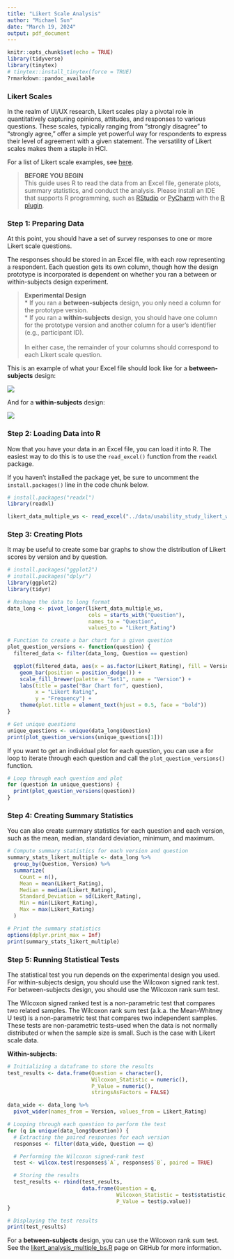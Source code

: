 ```yaml
---
title: "Likert Scale Analysis"
author: "Michael Sun"
date: "March 19, 2024"
output: pdf_document
---
```


```r
knitr::opts_chunk$set(echo = TRUE)
library(tidyverse)
library(tinytex)
# tinytex::install_tinytex(force = TRUE)
?rmarkdown::pandoc_available
```
### Likert Scales

In the realm of UI/UX research, Likert scales play a pivotal role in quantitatively capturing opinions, attitudes, and responses to various questions. These scales, typically ranging from "strongly disagree" to "strongly agree," offer a simple yet powerful way for respondents to express their level of agreement with a given statement. The versatility of Likert scales makes them a staple in HCI.

For a list of Likert scale examples, see [here](https://www.extension.iastate.edu/documents/anr/likertscaleexamplesforsurveys.pdf).

> **BEFORE YOU BEGIN**\
> This guide uses R to read the data from an Excel file, generate plots, summary statistics, and conduct the analysis. Please install an IDE that supports R programming, such as [RStudio](https://posit.co/downloads/) or [PyCharm](https://www.jetbrains.com/pycharm/) with the [R plugin](https://plugins.jetbrains.com/plugin/6632-r-language-for-intellij).

### Step 1: Preparing Data

At this point, you should have a set of survey responses to one or more Likert scale questions.

The responses should be stored in an Excel file, with each row representing a respondent. Each question gets its own column, though how the design prototype is incorporated is dependent on whether you ran a between or within-subjects design experiment.

> **Experimental Design**\
> * If you ran a **between-subjects** design, you only need a column for the prototype version.\
> * If you ran a **within-subjects** design, you should have one column for the prototype version and another column for a user's identifier (e.g., participant ID).\
> \
> In either case, the remainder of your columns should correspond to each Likert scale question.

This is an example of what your Excel file should look like for a **between-subjects** design:

![](../images/likert_between_excel.png)

And for a **within-subjects** design:

![](../images/likert_within_excel.png)

### Step 2: Loading Data into R

Now that you have your data in an Excel file, you can load it into R. The easiest way to do this is to use the `read_excel()` function from the `readxl` package.

If you haven't installed the package yet, be sure to uncomment the `install.packages()` line in the code chunk below.

```r
# install.packages("readxl")
library(readxl)

likert_data_multiple_ws <- read_excel("../data/usability_study_likert_ws.xlsx")
```

### Step 3: Creating Plots

It may be useful to create some bar graphs to show the distribution of Likert scores by version and by question.

```r
# install.packages("ggplot2")
# install.packages("dplyr")
library(ggplot2)
library(tidyr)

# Reshape the data to long format
data_long <- pivot_longer(likert_data_multiple_ws,
                          cols = starts_with("Question"),
                          names_to = "Question",
                          values_to = "Likert_Rating")

# Function to create a bar chart for a given question
plot_question_versions <- function(question) {
  filtered_data <- filter(data_long, Question == question)

  ggplot(filtered_data, aes(x = as.factor(Likert_Rating), fill = Version)) +
    geom_bar(position = position_dodge()) +
    scale_fill_brewer(palette = "Set1", name = "Version") +
    labs(title = paste("Bar Chart for", question),
         x = "Likert Rating",
         y = "Frequency") +
    theme(plot.title = element_text(hjust = 0.5, face = "bold"))
}

# Get unique questions
unique_questions <- unique(data_long$Question)
print(plot_question_versions(unique_questions[1]))
```

If you want to get an individual plot for each question, you can use a for loop to iterate through each question and call the `plot_question_versions()` function.

``` r
# Loop through each question and plot
for (question in unique_questions) {
  print(plot_question_versions(question))
}
```

### Step 4: Creating Summary Statistics

You can also create summary statistics for each question and each version, such as the mean, median, standard deviation, minimum, and maximum.

``` r
# Compute summary statistics for each version and question
summary_stats_likert_multiple <- data_long %>%
  group_by(Question, Version) %>%
  summarize(
    Count = n(),
    Mean = mean(Likert_Rating),
    Median = median(Likert_Rating),
    Standard_Deviation = sd(Likert_Rating),
    Min = min(Likert_Rating),
    Max = max(Likert_Rating)
  )

# Print the summary statistics
options(dplyr.print_max = Inf)
print(summary_stats_likert_multiple)
```
### Step 5: Running Statistical Tests

The statistical test you run depends on the experimental design you used. For within-subjects design, you should use the Wilcoxon signed rank test. For between-subjects design, you should use the Wilcoxon rank sum test.

The Wilcoxon signed ranked test is a non-parametric test that compares two related samples. The Wilcoxon rank sum test (a.k.a. the Mean-Whitney U test) is a non-parametric test that compares two independent samples. These tests are non-parametric tests--used when the data is not normally distributed or when the sample size is small. Such is the case with Likert scale data.

**Within-subjects:**
```r
# Initializing a dataframe to store the results
test_results <- data.frame(Question = character(),
                           Wilcoxon_Statistic = numeric(),
                           P_Value = numeric(),
                           stringsAsFactors = FALSE)

data_wide <- data_long %>%
  pivot_wider(names_from = Version, values_from = Likert_Rating)

# Looping through each question to perform the test
for (q in unique(data_long$Question)) {
  # Extracting the paired responses for each version
  responses <- filter(data_wide, Question == q)

  # Performing the Wilcoxon signed-rank test
  test <- wilcox.test(responses$`A`, responses$`B`, paired = TRUE)

  # Storing the results
  test_results <- rbind(test_results,
                        data.frame(Question = q,
                                   Wilcoxon_Statistic = test$statistic,
                                   P_Value = test$p.value))
}

# Displaying the test results
print(test_results)
```

For a **between-subjects** design, you can use the Wilcoxon rank sum test. See the [likert_analysis_multiple_bs.R](https://github.com/m1chaelsun/cis4120_stats_training/blob/main/likert_analysis_multiple_bs.R) page on GitHub for more information.